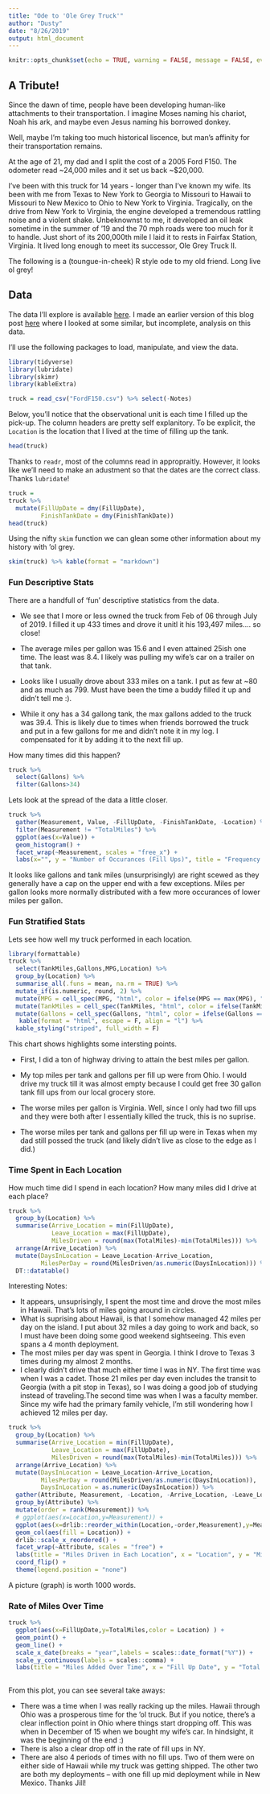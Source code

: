 ```yaml
---
title: "Ode to 'Ole Grey Truck'"
author: "Dusty"
date: "8/26/2019"
output: html_document
---
```


```r
knitr::opts_chunk$set(echo = TRUE, warning = FALSE, message = FALSE, eval = TRUE)
```

## A Tribute!

Since the dawn of time, people have been developing human-like attachments to their transportation.  I imagine Moses naming his chariot, Noah his ark, and maybe even Jesus naming his borrowed donkey.

Well, maybe I'm taking too much historical liscence, but man's affinity for their transportation remains.  

At the age of 21, my dad and I split the cost of a 2005 Ford F150.  The odometer read ~24,000 miles and it set us back ~$20,000.  

I've been with this truck for 14 years - longer than I've known my wife.  Its been with me from Texas to New York to Georgia to Missouri to Hawaii to Missouri to New Mexico to Ohio to New York to Virginia.  Tragically, on the drive from New York to Virginia, the engine developed a tremendous rattling noise and a violent shake.  Unbeknownst to me, it developed an oil leak sometime in the summer of '19 and the 70 mph roads were too much for it to handle.  Just short of its 200,000th mile I laid it to rests in Fairfax Station, Virginia.  It lived long enough to meet its successor, Ole Grey Truck II.  

The following is a (toungue-in-cheek) R style ode to my old friend.  Long live ol grey!

<!-- [imageofoldtruck.png] -->

## Data

The data I'll explore is available [here](www.github.com/dusty-turner).   I made an earlier version of this blog post [here](www.dusty-turner/netlify.com/oldpost) where I looked at some similar, but incomplete, analysis on this data.

I'll use the following packages to load, manipulate, and view the data.

```r
library(tidyverse)
library(lubridate)
library(skimr)
library(kableExtra)
```

```r
truck = read_csv("FordF150.csv") %>% select(-Notes)
```

Below, you'll notice that the observational unit is each time I filled up the pick-up.  The column headers are pretty self explanitory.  To be explicit, the `Location` is the location that I lived at the time of filling up the tank.  

```r
head(truck)
```

Thanks to `readr`, most of the columns read in appropraitly.  However, it looks like we'll need to make an adustment so that the dates are the correct class.  Thanks `lubridate`!

```r
truck = 
truck %>%
  mutate(FillUpDate = dmy(FillUpDate),
         FinishTankDate = dmy(FinishTankDate))
head(truck)
```

Using the nifty `skim` function we can glean some other information about my history with 'ol grey.

```r
skim(truck) %>% kable(format = "markdown")
```

### Fun Descriptive Stats

There are a handfull of 'fun' descriptive statistics from the data.

- We see that I more or less owned the truck from Feb of 06 through July of 2019.  I filled it up 433 times and drove it unitl it his 193,497 miles.... so close!

- The average miles per gallon was 15.6 and I even attained 25ish one time.  The least was 8.4.  I likely was pulling my wife's car on a trailer on that tank.  

- Looks like I usually drove about 333 miles on a tank.  I put as few at ~80 and as much as 799.  Must have been the time a buddy filled it up and didn't tell me :).

- While it ony has a 34 gallong tank, the max gallons added to the truck was 39.4.  This is likely due to times when friends borrowed the truck and put in a few gallons for me and didn't note it in my log.  I compensated for it by adding it to the next fill up.  

How many times did this happen?

```r
truck %>%
  select(Gallons) %>%
  filter(Gallons>34) 
```

Lets look at the spread of the data a little closer.

```r
truck %>%
  gather(Measurement, Value, -FillUpDate, -FinishTankDate, -Location) %>%
  filter(Measurement != "TotalMiles") %>%
  ggplot(aes(x=Value)) +
  geom_histogram() +
  facet_wrap(~Measurement, scales = "free_x") +
  labs(x="", y = "Number of Occurances (Fill Ups)", title = "Frequency of Occurance for Each Fill Up")
```

It looks like gallons and tank miles (unsurprisingly) are right scewed as they generally have a cap on the upper end with a few exceptions.  Miles per gallon looks more normally distributed with a few more occurances of lower miles per gallon.    

### Fun Stratified Stats

Lets see how well my truck performed in each location.

```r
library(formattable)
truck %>% 
  select(TankMiles,Gallons,MPG,Location) %>%
  group_by(Location) %>%
  summarise_all(.funs = mean, na.rm = TRUE) %>%
  mutate_if(is.numeric, round, 2) %>%
  mutate(MPG = cell_spec(MPG, "html", color = ifelse(MPG == max(MPG), "red", ifelse(MPG== min(MPG), "blue", "black")))) %>%
  mutate(TankMiles = cell_spec(TankMiles, "html", color = ifelse(TankMiles == max(TankMiles), "red", ifelse(TankMiles== min(TankMiles), "blue", "black")))) %>%
  mutate(Gallons = cell_spec(Gallons, "html", color = ifelse(Gallons == max(Gallons), "red", ifelse(Gallons== min(Gallons), "blue", "black")))) %>%
   kable(format = "html", escape = F, align = "l") %>%
  kable_styling("striped", full_width = F)
```

This chart shows highlights some intersting points.  

- First, I did a ton of highway driving to attain the best miles per gallon.  

- My top miles per tank and gallons per fill up were from Ohio. I would drive my truck till it was almost empty because I could get free 30 gallon tank fill ups from our local grocery store.  

- The worse miles per gallon is Virginia.  Well, since I only had two fill ups and they were both after I essentially killed the truck, this is no suprise.  

- The worse miles per tank and gallons per fill up were in Texas when my dad still possed the truck (and likely didn't live as close to the edge as I did.)

### Time Spent in Each Location

How much time did I spend in each location?  How many miles did I drive at each place?

```r
truck %>% 
  group_by(Location) %>%
  summarise(Arrive_Location = min(FillUpDate),
            Leave_Location = max(FillUpDate),
            MilesDriven = round(max(TotalMiles)-min(TotalMiles))) %>%
  arrange(Arrive_Location) %>%
  mutate(DaysInLocation = Leave_Location-Arrive_Location,
         MilesPerDay = round(MilesDriven/as.numeric(DaysInLocation))) %>%
  DT::datatable()
```

Interesting Notes:

- It appears, unsuprisingly, I spent the most time and drove the most miles in Hawaii.  That's lots of miles going around in circles.  
- What is suprising about Hawaii, is that I somehow managed 42 miles per day on the island.  I put about 32 miles a day going to work and back, so I must have been doing some good weekend sightseeing.  This even spans a 4 month deployment.  
- The most miles per day was spent in Georgia.  I think I drove to Texas 3 times during my almost 2 months.  
- I clearly didn't drive that much either time I was in NY.  The first time was when I was a cadet.  Those 21 miles per day even includes the transit to Georgia (with a pit stop in Texas), so I was doing a good job of studying instead of traveling.The second time was when I was a faculty member.  Since my wife had the primary family vehicle, I'm still wondering how I achieved 12 miles per day.  


```r
truck %>% 
  group_by(Location) %>%
  summarise(Arrive_Location = min(FillUpDate),
            Leave_Location = max(FillUpDate),
            MilesDriven = round(max(TotalMiles)-min(TotalMiles))) %>%
  arrange(Arrive_Location) %>%
  mutate(DaysInLocation = Leave_Location-Arrive_Location,
         MilesPerDay = round(MilesDriven/as.numeric(DaysInLocation)),
         DaysInLocation = as.numeric(DaysInLocation)) %>%
  gather(Attribute, Measurement, -Location, -Arrive_Location, -Leave_Location) %>% 
  group_by(Attribute) %>%
  mutate(order = rank(Measurement)) %>% 
  # ggplot(aes(x=Location,y=Measurement)) +
  ggplot(aes(x=drlib::reorder_within(Location,-order,Measurement),y=Measurement)) +
  geom_col(aes(fill = Location)) +
  drlib::scale_x_reordered() +
  facet_wrap(~Attribute, scales = "free") +
  labs(title = "Miles Driven in Each Location", x = "Location", y = "Miles Driven") +
  coord_flip() +
  theme(legend.position = "none")
```

A picture (graph) is worth 1000 words.

### Rate of Miles Over Time

```r
truck %>%
  ggplot(aes(x=FillUpDate,y=TotalMiles,color = Location) ) +
  geom_point() +
  geom_line() +
  scale_x_date(breaks = "year",labels = scales::date_format("%Y")) +
  scale_y_continuous(labels = scales::comma) +
  labs(title = "Miles Added Over Time", x = "Fill Up Date", y = "Total Miles")
  
```

From this plot, you can see several take aways:

- There was a time when I was really racking up the miles.  Hawaii through Ohio was a prosperous time for the 'ol truck.  But if you notice, there's a clear inflection point in Ohio where things start dropping off.  This was when in December of 15 when we bought my wife's car.  In hindsight, it was the beginning of the end :)  
- There is also a clear drop off in the rate of fill ups in NY.  
- There are also 4 periods of times with no fill ups.  Two of them were on either side of Hawaii while my truck was getting shipped.  The other two are both my deployments -- with one fill up mid deployment while in New Mexico.  Thanks Jill!

```r

```

